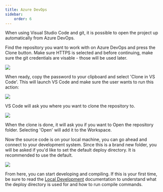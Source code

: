 ```yaml
---
title: Azure DevOps
sidebar:
    order: 6
---
```


When using Visual Studio Code and git, it is possible to open the project up automatically from Azure DevOps.

Find the repository you want to work with on Azure DevOps and press the Clone button. Make sure HTTPS is selected and before continuing, make sure the git credentials are visable - those will be used later.

![](../../../../assets/azure-1.png)

When ready, copy the password to your clipboard and select 'Clone in VS Code'. This will launch VS Code and make sure the user wants to run this action:

![](../../../../assets/azure-2.png)

VS Code will ask you where you want to clone the repository to.

![](../../../../assets/azure-3.png)

When the clone is done, it will ask you if you want to Open the repository folder. Selecting 'Open' will add it to the Workspace.

Now the source code is on your local machine, you can go ahead and connect to your development system. Since this is a brand new folder, you will be asked if you'd like to set the default deploy directory. It is recommended to use the default.

![](../../../../assets/azure-4.png)

From here, you can start developing and compiling. If this is your first time, be sure to read the [Local Development](../getting-started/) documentation to understand what the deploy directory is used for and how to run compile commands.